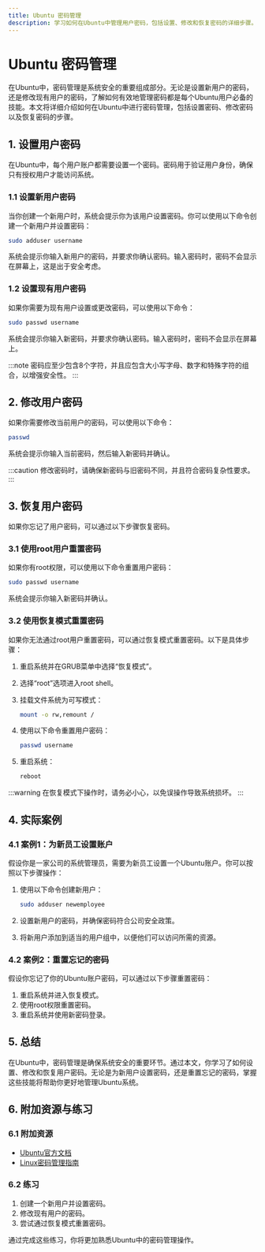 ```yaml
---
title: Ubuntu 密码管理
description: 学习如何在Ubuntu中管理用户密码，包括设置、修改和恢复密码的详细步骤。
---
```


# Ubuntu 密码管理

在Ubuntu中，密码管理是系统安全的重要组成部分。无论是设置新用户的密码，还是修改现有用户的密码，了解如何有效地管理密码都是每个Ubuntu用户必备的技能。本文将详细介绍如何在Ubuntu中进行密码管理，包括设置密码、修改密码以及恢复密码的步骤。

## 1. 设置用户密码

在Ubuntu中，每个用户账户都需要设置一个密码。密码用于验证用户身份，确保只有授权用户才能访问系统。

### 1.1 设置新用户密码

当你创建一个新用户时，系统会提示你为该用户设置密码。你可以使用以下命令创建一个新用户并设置密码：

```bash
sudo adduser username
```

系统会提示你输入新用户的密码，并要求你确认密码。输入密码时，密码不会显示在屏幕上，这是出于安全考虑。

### 1.2 设置现有用户密码

如果你需要为现有用户设置或更改密码，可以使用以下命令：

```bash
sudo passwd username
```

系统会提示你输入新密码，并要求你确认密码。输入密码时，密码不会显示在屏幕上。

:::note
密码应至少包含8个字符，并且应包含大小写字母、数字和特殊字符的组合，以增强安全性。
:::

## 2. 修改用户密码

如果你需要修改当前用户的密码，可以使用以下命令：

```bash
passwd
```

系统会提示你输入当前密码，然后输入新密码并确认。

:::caution
修改密码时，请确保新密码与旧密码不同，并且符合密码复杂性要求。
:::

## 3. 恢复用户密码

如果你忘记了用户密码，可以通过以下步骤恢复密码。

### 3.1 使用root用户重置密码

如果你有root权限，可以使用以下命令重置用户密码：

```bash
sudo passwd username
```

系统会提示你输入新密码并确认。

### 3.2 使用恢复模式重置密码

如果你无法通过root用户重置密码，可以通过恢复模式重置密码。以下是具体步骤：

1. 重启系统并在GRUB菜单中选择“恢复模式”。
2. 选择“root”选项进入root shell。
3. 挂载文件系统为可写模式：

   ```bash
   mount -o rw,remount /
   ```

4. 使用以下命令重置用户密码：

   ```bash
   passwd username
   ```

5. 重启系统：

   ```bash
   reboot
   ```

:::warning
在恢复模式下操作时，请务必小心，以免误操作导致系统损坏。
:::

## 4. 实际案例

### 4.1 案例1：为新员工设置账户

假设你是一家公司的系统管理员，需要为新员工设置一个Ubuntu账户。你可以按照以下步骤操作：

1. 使用以下命令创建新用户：

   ```bash
   sudo adduser newemployee
   ```

2. 设置新用户的密码，并确保密码符合公司安全政策。

3. 将新用户添加到适当的用户组中，以便他们可以访问所需的资源。

### 4.2 案例2：重置忘记的密码

假设你忘记了你的Ubuntu账户密码，可以通过以下步骤重置密码：

1. 重启系统并进入恢复模式。
2. 使用root权限重置密码。
3. 重启系统并使用新密码登录。

## 5. 总结

在Ubuntu中，密码管理是确保系统安全的重要环节。通过本文，你学习了如何设置、修改和恢复用户密码。无论是为新用户设置密码，还是重置忘记的密码，掌握这些技能将帮助你更好地管理Ubuntu系统。

## 6. 附加资源与练习

### 6.1 附加资源

- [Ubuntu官方文档](https://ubuntu.com/documentation)
- [Linux密码管理指南](https://linux.die.net/man/1/passwd)

### 6.2 练习

1. 创建一个新用户并设置密码。
2. 修改现有用户的密码。
3. 尝试通过恢复模式重置密码。

通过完成这些练习，你将更加熟悉Ubuntu中的密码管理操作。